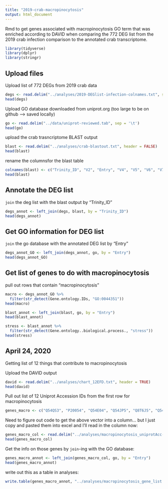```yaml
---
title: "2019-crab-macropinocytosis"
output: html_document
---
```

Rmd to get genes associated with macropinocytosis GO term that was enriched according to DAVID when comparing the 772 DEG list from the 2019 crab infection comparison to the annotated crab transcriptome. 

```r
library(tidyverse)
library(dplyr)
library(stringr)
```

## Upload files
Upload list of 772 DEGs from 2019 crab data
```r
degs <- read.delim("../analyses/2019-DEGlist-infection-colnames.txt", sep = '\t')
head(degs)
```
Upload GO database downloaded from uniprot.org (too large to be on github --> saved locally)
```r
go <- read.delim("../data/uniprot-reviewed.tab", sep = '\t')
head(go)
```

upload the crab trasncriptome BLAST output
```r
blast <- read.delim("../analyses/crab-blastout.txt", header = FALSE)
head(blast)
```
rename the columnsfor the blast table
```r
colnames(blast) <- c("Trinity_ID", "V2", "Entry", "V4", "V5", "V6", "V7", "V8", "V9", "V10", "V11", "V12", "V13", "V14")
head(blast)
```

## Annotate the DEG list
`join` the deg list with the blast output by "Trinity_ID"

```r
degs_annot <- left_join(degs, blast, by = "Trinity_ID")
head(degs_annot)
```

## Get GO information for DEG list
`join` the go database with the annotated DEG list by "Entry"

```r
degs_annot_GO <- left_join(degs_annot, go, by = "Entry")
head(degs_annot_GO)
```

## Get list of genes to do with macropinocytosis
pull out rows that contain "macropinocytosis"

```r
macro <- degs_annot_GO %>%
  filter(str_detect(Gene.ontology.IDs, "GO:0044351"))
head(macro)
```

```r
blast_annot <- left_join(blast, go, by = "Entry")
head(blast_annot)
```

```r
stress <- blast_annot %>%
  filter(str_detect(Gene.ontology..biological.process., "stress"))
head(stress)
```

## April 24, 2020
Getting list of 12 things that contribute to macropinocytosis

Upload the DAVID output
```r
david <- read.delim("../analyses/chart_12EFD.txt", header = TRUE)
head(david)
```

Pull out list of 12 Uniprot Accession IDs from the first row for macropinocytosis
```r
genes_macro <- c("Q54QS3", "P20054", "Q54E04", "Q54JP5", "Q8T6J5", "Q54ES9", "Q55E60", "Q5VZK9", "Q54IZ9", "Q54GE3", "Q54JC8", "Q54J75")
```

Need to figure out code to get the above vector into a column... but I just copy and pasted them into excel and I'll read in the column now:
```r
genes_macro_col <- read.delim("../analyses/macropinocytosis_uniprotAcc-ids.csv")
head(genes_macro_col)
```

Get the info on those genes by `join`-ing with the GO database:
```r
genes_macro_annot <- left_join(genes_macro_col, go, by = "Entry")
head(genes_macro_annot)
```

write out this as a table in analyses:
```r
write.table(genes_macro_annot, "../analyses/macropinocytosis_gene_list.tab", quote = FALSE, sep = '\t')
```




